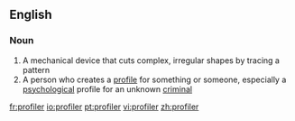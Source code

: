 ==English==

===Noun===
{{en-noun}}

# A mechanical device that cuts complex, irregular shapes by tracing a pattern
# A person who creates a [[profile]] for something or someone, especially a [[psychological]] profile for an unknown [[criminal]]

[[fr:profiler]]
[[io:profiler]]
[[pt:profiler]]
[[vi:profiler]]
[[zh:profiler]]